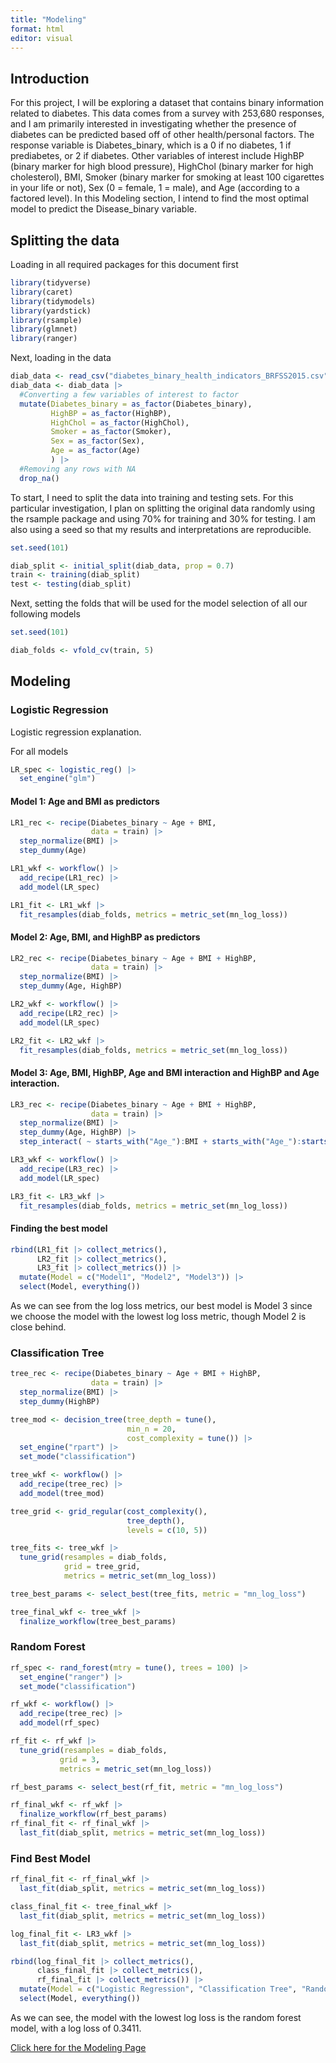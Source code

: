```yaml
---
title: "Modeling"
format: html
editor: visual
---
```


## Introduction

For this project, I will be exploring a dataset that contains binary information related to diabetes. This data comes from a survey with 253,680 responses, and I am primarily interested in investigating whether the presence of diabetes can be predicted based off of other health/personal factors. The response variable is Diabetes_binary, which is a 0 if no diabetes, 1 if prediabetes, or 2 if diabetes. Other variables of interest include HighBP (binary marker for high blood pressure), HighChol (binary marker for high cholesterol), BMI, Smoker (binary marker for smoking at least 100 cigarettes in your life or not), Sex (0 = female, 1 = male), and Age (according to a factored level). In this Modeling section, I intend to find the most optimal model to predict the Disease_binary variable.

## Splitting the data

Loading in all required packages for this document first

```r
library(tidyverse)
library(caret)
library(tidymodels)
library(yardstick)
library(rsample)
library(glmnet)
library(ranger)
```

Next, loading in the data

```r
diab_data <- read_csv("diabetes_binary_health_indicators_BRFSS2015.csv")
diab_data <- diab_data |>
  #Converting a few variables of interest to factor
  mutate(Diabetes_binary = as_factor(Diabetes_binary),
         HighBP = as_factor(HighBP),
         HighChol = as_factor(HighChol),
         Smoker = as_factor(Smoker),
         Sex = as_factor(Sex),
         Age = as_factor(Age)
         ) |>
  #Removing any rows with NA
  drop_na()
```

To start, I need to split the data into training and testing sets. For this particular investigation, I plan on splitting the original data randomly using the rsample package and using 70% for training and 30% for testing. I am also using a seed so that my results and interpretations are reproducible.

```r
set.seed(101)

diab_split <- initial_split(diab_data, prop = 0.7)
train <- training(diab_split)
test <- testing(diab_split)
```

Next, setting the folds that will be used for the model selection of all our following models

```r
set.seed(101)

diab_folds <- vfold_cv(train, 5)
```

## Modeling

### Logistic Regression

Logistic regression explanation.

For all models

```r
LR_spec <- logistic_reg() |>
  set_engine("glm")
```

#### Model 1: Age and BMI as predictors

```r
LR1_rec <- recipe(Diabetes_binary ~ Age + BMI, 
                  data = train) |>
  step_normalize(BMI) |>
  step_dummy(Age)

LR1_wkf <- workflow() |>
  add_recipe(LR1_rec) |>
  add_model(LR_spec)

LR1_fit <- LR1_wkf |>
  fit_resamples(diab_folds, metrics = metric_set(mn_log_loss))
```

#### Model 2: Age, BMI, and HighBP as predictors

```r
LR2_rec <- recipe(Diabetes_binary ~ Age + BMI + HighBP, 
                  data = train) |>
  step_normalize(BMI) |>
  step_dummy(Age, HighBP)

LR2_wkf <- workflow() |>
  add_recipe(LR2_rec) |>
  add_model(LR_spec)

LR2_fit <- LR2_wkf |>
  fit_resamples(diab_folds, metrics = metric_set(mn_log_loss))
```

#### Model 3: Age, BMI, HighBP, Age and BMI interaction and HighBP and Age interaction.

```r
LR3_rec <- recipe(Diabetes_binary ~ Age + BMI + HighBP, 
                  data = train) |>
  step_normalize(BMI) |>
  step_dummy(Age, HighBP) |>
  step_interact( ~ starts_with("Age_"):BMI + starts_with("Age_"):starts_with("HighBP_"))

LR3_wkf <- workflow() |>
  add_recipe(LR3_rec) |>
  add_model(LR_spec)

LR3_fit <- LR3_wkf |>
  fit_resamples(diab_folds, metrics = metric_set(mn_log_loss))
```

#### Finding the best model

```r
rbind(LR1_fit |> collect_metrics(),
      LR2_fit |> collect_metrics(),
      LR3_fit |> collect_metrics()) |>
  mutate(Model = c("Model1", "Model2", "Model3")) |>
  select(Model, everything())
```

As we can see from the log loss metrics, our best model is Model 3 since we choose the model with the lowest log loss metric, though Model 2 is close behind. 

### Classification Tree

```r
tree_rec <- recipe(Diabetes_binary ~ Age + BMI + HighBP, 
                  data = train) |>
  step_normalize(BMI) |>
  step_dummy(HighBP)

tree_mod <- decision_tree(tree_depth = tune(),
                          min_n = 20,
                          cost_complexity = tune()) |>
  set_engine("rpart") |>
  set_mode("classification")

tree_wkf <- workflow() |>
  add_recipe(tree_rec) |>
  add_model(tree_mod)

tree_grid <- grid_regular(cost_complexity(),
                          tree_depth(),
                          levels = c(10, 5))

tree_fits <- tree_wkf |> 
  tune_grid(resamples = diab_folds,
            grid = tree_grid,
            metrics = metric_set(mn_log_loss))

tree_best_params <- select_best(tree_fits, metric = "mn_log_loss")

tree_final_wkf <- tree_wkf |>
  finalize_workflow(tree_best_params)
```

### Random Forest

```r
rf_spec <- rand_forest(mtry = tune(), trees = 100) |>
  set_engine("ranger") |>
  set_mode("classification")

rf_wkf <- workflow() |>
  add_recipe(tree_rec) |>
  add_model(rf_spec)

rf_fit <- rf_wkf |>
  tune_grid(resamples = diab_folds,
           grid = 3,
           metrics = metric_set(mn_log_loss))

rf_best_params <- select_best(rf_fit, metric = "mn_log_loss")

rf_final_wkf <- rf_wkf |>
  finalize_workflow(rf_best_params)
rf_final_fit <- rf_final_wkf |>
  last_fit(diab_split, metrics = metric_set(mn_log_loss))
```

### Find Best Model

```r
rf_final_fit <- rf_final_wkf |>
  last_fit(diab_split, metrics = metric_set(mn_log_loss))

class_final_fit <- tree_final_wkf |>
  last_fit(diab_split, metrics = metric_set(mn_log_loss))

log_final_fit <- LR3_wkf |>
  last_fit(diab_split, metrics = metric_set(mn_log_loss))

rbind(log_final_fit |> collect_metrics(), 
      class_final_fit |> collect_metrics(), 
      rf_final_fit |> collect_metrics()) |>
  mutate(Model = c("Logistic Regression", "Classification Tree", "Random Forest")) |>
  select(Model, everything())
```
As we can see, the model with the lowest log loss is the random forest model, with a log loss of 0.3411.













[Click here for the Modeling Page](Modeling.html)
